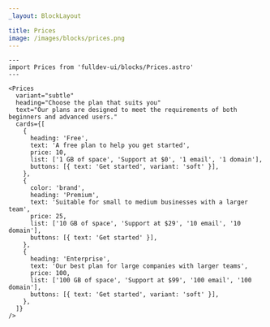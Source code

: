 ```yaml
---
_layout: BlockLayout

title: Prices
image: /images/blocks/prices.png
---
```


```astro live
---
import Prices from 'fulldev-ui/blocks/Prices.astro'
---

<Prices
  variant="subtle"
  heading="Choose the plan that suits you"
  text="Our plans are designed to meet the requirements of both beginners and advanced users."
  cards={[
    {
      heading: 'Free',
      text: 'A free plan to help you get started',
      price: 10,
      list: ['1 GB of space', 'Support at $0', '1 email', '1 domain'],
      buttons: [{ text: 'Get started', variant: 'soft' }],
    },
    {
      color: 'brand',
      heading: 'Premium',
      text: 'Suitable for small to medium businesses with a larger team',
      price: 25,
      list: ['10 GB of space', 'Support at $29', '10 email', '10 domain'],
      buttons: [{ text: 'Get started' }],
    },
    {
      heading: 'Enterprise',
      text: 'Our best plan for large companies with larger teams',
      price: 100,
      list: ['100 GB of space', 'Support at $99', '100 email', '100 domain'],
      buttons: [{ text: 'Get started', variant: 'soft' }],
    },
  ]}
/>
```
